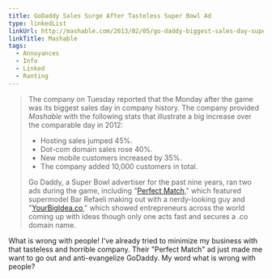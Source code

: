 ```yaml
---
title: GoDaddy Sales Surge After Tasteless Super Bowl Ad
type: linkedList
linkUrl: http://mashable.com/2013/02/05/go-daddy-biggest-sales-day-super-bowl/
linkTitle: Mashable
tags:
  - Annoyances
  - Info
  - Linked
  - Ranting
---
```


> The company on Tuesday reported that the Monday after the game was its biggest sales day in company history. The company provided _Mashable_ with the following stats that illustrate a big increase over the comparable day in 2012:
>
> - Hosting sales jumped 45%.
> - Dot-com domain sales rose 40%.
> - New mobile customers increased by 35%.
> - The company added 10,000 customers in total.
>
> Go Daddy, a Super Bowl advertiser for the past nine years, ran two ads during the game, including "[Perfect Match](http://mashable.com/2013/02/01/bar-refaeli-makes-out-with-nerdy-guy-in-go-daddy-super-bowl-ad/)," which featured supermodel Bar Refaeli making out with a nerdy-looking guy and "[YourBigIdea.co](http://www.youtube.com/watch?feature=player_embedded&v=aE6ugHoIB_Q)," which showed entrepreneurs across the world coming up with ideas though only one acts fast and secures a .co domain name.

What is wrong with people! I've already tried to minimize my business with that tasteless and horrible company. Their "Perfect Match" ad just made me want to go out and anti-evangelize GoDaddy. My word what is wrong with people?
